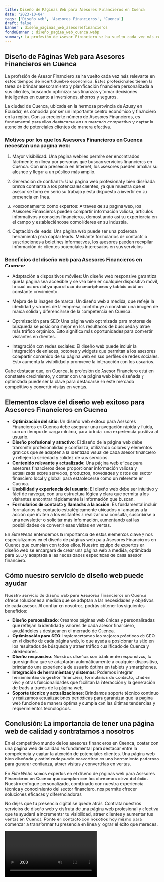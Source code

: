 ```yaml
---
title: Diseño de Páginas Web para Asesores Financieros en Cuenca
date: '2023-10-04'
tags: ['Diseño web', 'Asesores Financieros', 'Cuenca']
draft: false
banner : diseño_paginas_web_asesoresfinancieros
fondoBanner : diseño_pagina_web_cuenca.webp
summary: La profesión de Asesor Financiero se ha vuelto cada vez más relevante en estos tiempos de incertidumbre económica. Estos profesionales tienen la tarea de brindar asesoramiento y planificación financiera personalizada a sus clientes, buscando optimizar sus finanzas y tomar decisiones inteligentes en cuanto a inversiones, ahorros y seguros.
---
```


## Diseño de Páginas Web para Asesores Financieros en Cuenca

La profesión de Asesor Financiero se ha vuelto cada vez más relevante en estos tiempos de incertidumbre económica. Estos profesionales tienen la tarea de brindar asesoramiento y planificación financiera personalizada a sus clientes, buscando optimizar sus finanzas y tomar decisiones inteligentes en cuanto a inversiones, ahorros y seguros.

La ciudad de Cuenca, ubicada en la hermosa provincia de Azuay en Ecuador, es conocida por ser un importante centro económico y financiero en la región. Con su creciente número de Asesores Financieros, es fundamental para ellos destacarse en un mercado competitivo y captar la atención de potenciales clientes de manera efectiva.

### Motivos por los que los Asesores Financieros en Cuenca necesitan una página web:

1. Mayor visibilidad: Una página web les permite ser encontrados fácilmente en línea por personas que buscan servicios financieros en Cuenca. Con una presencia en Internet, los asesores pueden ampliar su alcance y llegar a un público más amplio.

2. Generación de confianza: Una página web profesional y bien diseñada brinda confianza a los potenciales clientes, ya que muestra que el asesor se toma en serio su trabajo y está dispuesto a invertir en su presencia en línea.

3. Posicionamiento como expertos: A través de su página web, los Asesores Financieros pueden compartir información valiosa, artículos informativos y consejos financieros, demostrando así su experiencia en el campo y estableciéndose como líderes en su industria.

4. Captación de leads: Una página web puede ser una poderosa herramienta para captar leads. Mediante formularios de contacto o suscripciones a boletines informativos, los asesores pueden recopilar información de clientes potenciales interesados en sus servicios.

### Beneficios del diseño web para Asesores Financieros en Cuenca:

- Adaptación a dispositivos móviles: Un diseño web responsive garantiza que la página sea accesible y se vea bien en cualquier dispositivo móvil, lo cual es crucial ya que el uso de smartphones y tablets está en constante crecimiento.

- Mejora de la imagen de marca: Un diseño web a medida, que refleje la identidad y valores de la empresa, contribuye a construir una imagen de marca sólida y diferenciarse de la competencia en Cuenca.

- Optimización para SEO: Una página web optimizada para motores de búsqueda se posiciona mejor en los resultados de búsqueda y atrae más tráfico orgánico. Esto significa más oportunidades para convertir visitantes en clientes.

- Integración con redes sociales: El diseño web puede incluir la integración de enlaces, botones y widgets que permitan a los asesores compartir contenido de su página web en sus perfiles de redes sociales. Esto aumenta la visibilidad y promueve la interacción con los usuarios.

Cabe destacar que, en Cuenca, la profesión de Asesor Financiero está en constante crecimiento, y contar con una página web bien diseñada y optimizada puede ser la clave para destacarse en este mercado competitivo y convertir visitas en ventas.

<GifSeo />

<Cta />

## Elementos clave del diseño web exitoso para Asesores Financieros en Cuenca

- **Optimización del sitio**: Un diseño web exitoso para Asesores Financieros en Cuenca debe asegurar una navegación rápida y fluida, con un tiempo de carga mínimo, para brindar una experiencia positiva al usuario.
- **Diseño profesional y atractivo**: El diseño de la página web debe transmitir profesionalidad y confianza, utilizando colores y elementos gráficos que se adapten a la identidad visual de cada asesor financiero y reflejen la seriedad y solidez de sus servicios.
- **Contenido relevante y actualizado**: Una página web eficaz para asesores financieros debe proporcionar información valiosa y actualizada sobre servicios, productos, novedades y datos del sector financiero local y global, para establecerse como un referente en Cuenca.
- **Usabilidad y experiencia del usuario**: El diseño web debe ser intuitivo y fácil de navegar, con una estructura lógica y clara que permita a los visitantes encontrar rápidamente la información que buscan.
- **Formularios de contacto y llamadas a la acción**: Es fundamental incluir formularios de contacto estratégicamente ubicados y llamadas a la acción que inviten a los visitantes a realizar una consulta, suscribirse a una newsletter o solicitar más información, aumentando así las posibilidades de convertir esas visitas en ventas.

En *Élite Webs* entendemos la importancia de estos elementos clave y nos especializamos en el diseño de páginas web para Asesores Financieros en Cuenca que cumplan con todos ellos. Nuestro equipo de expertos en diseño web se encargará de crear una página web a medida, optimizada para SEO y adaptada a las necesidades específicas de cada asesor financiero.

## Cómo nuestro servicio de diseño web puede ayudar

Nuestro servicio de diseño web para Asesores Financieros en Cuenca ofrece soluciones a medida que se adaptan a las necesidades y objetivos de cada asesor. Al confiar en nosotros, podrás obtener los siguientes beneficios:

- **Diseño personalizado**: Creamos páginas web únicas y personalizadas que reflejan la identidad y valores de cada asesor financiero, ayudándoles a destacar en el mercado de Cuenca.
- **Optimización para SEO**: Implementamos las mejores prácticas de SEO en el diseño de cada página web, lo que ayuda a posicionar tu sitio en los resultados de búsqueda y atraer tráfico cualificado de Cuenca y alrededores.
- **Diseño responsivo**: Nuestros diseños son totalmente responsivos, lo que significa que se adaptarán automáticamente a cualquier dispositivo, brindando una experiencia de usuario óptima en tablets y smartphones.
- **Integración de herramientas y sistemas**: Podemos integrar herramientas de gestión financiera, formularios de contacto, chat en vivo y otras funcionalidades que facilitan la interacción y la generación de leads a través de la página web.
- **Soporte técnico y actualizaciones**: Brindamos soporte técnico continuo y realizamos actualizaciones periódicas para garantizar que la página web funcione de manera óptima y cumpla con las últimas tendencias y requerimientos tecnológicos.

## Conclusión: La importancia de tener una página web de calidad y contratarnos a nosotros

En el competitivo mundo de los asesores financieros en Cuenca, contar con una página web de calidad es fundamental para destacar entre la competencia y captar la atención de potenciales clientes. Una página web bien diseñada y optimizada puede convertirse en una herramienta poderosa para generar confianza, atraer visitas y convertirlas en ventas.

En *Élite Webs* somos expertos en el diseño de páginas web para Asesores Financieros en Cuenca que cumplen con los elementos clave del éxito. Nuestro enfoque personalizado, combinado con nuestra experiencia técnica y conocimiento del sector financiero, nos permite ofrecer soluciones eficaces y diferenciadoras.

No dejes que tu presencia digital se quede atrás. Contrata nuestros servicios de diseño web y disfruta de una página web profesional y efectiva que te ayudará a incrementar tu visibilidad, atraer clientes y aumentar tus ventas en Cuenca. Ponte en contacto con nosotros hoy mismo para comenzar a transformar tu presencia en línea y lograr el éxito que mereces.

<Video />

<CtaBot job='Asesores Financieros' city='Cuenca'/>

<Gmaps query='Cuenca+españa+maps' />